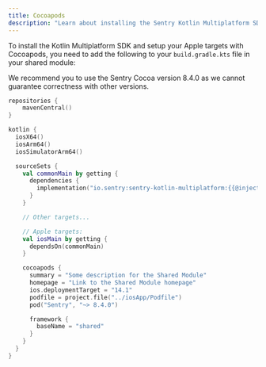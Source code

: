 ```yaml
---
title: Cocoapods
description: "Learn about installing the Sentry Kotlin Multiplatform SDK with Cocoapods."
---
```


To install the Kotlin Multiplatform SDK and setup your Apple targets with Cocoapods, you need to add the following to your `build.gradle.kts` file in your shared module:

<Note>We recommend you to use the Sentry Cocoa version 8.4.0 as we cannot guarantee correctness with other versions.</Note>

```kotlin {filename:shared/build.gradle.kts}
repositories {
    mavenCentral()
}

kotlin {
  iosX64()
  iosArm64()
  iosSimulatorArm64()

  sourceSets {
    val commonMain by getting {
      dependencies {
        implementation("io.sentry:sentry-kotlin-multiplatform:{{@inject packages.version('sentry.kotlin.kmp', '0.0.1-alpha.2') }}")
      }
    }

    // Other targets...

    // Apple targets:
    val iosMain by getting {
      dependsOn(commonMain)
    }

    cocoapods {
      summary = "Some description for the Shared Module"
      homepage = "Link to the Shared Module homepage"
      ios.deploymentTarget = "14.1"
      podfile = project.file("../iosApp/Podfile")
      pod("Sentry", "~> 8.4.0")

      framework {
        baseName = "shared"
      }
    }
  }
}
```
